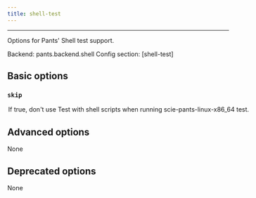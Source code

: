 ```yaml
---
title: shell-test
---
```



---


Options for Pants&#x27; Shell test support.

Backend: <span className="color--primary">pants.backend.shell</span>
Config section: <span className="color--primary">[shell-test]</span>

<span className={styles.options}>

## Basic options


### `skip`

<Option
  cli_repr={`--[no-]shell-test-skip`}
  env_repr='PANTS_SHELL_TEST_SKIP'
  default_repr={`False`}
>

If true, don&#x27;t use Test with shell scripts when running `scie-pants-linux-x86_64 test`.

</Option>

## Advanced options

None

## Deprecated options

None


</span>